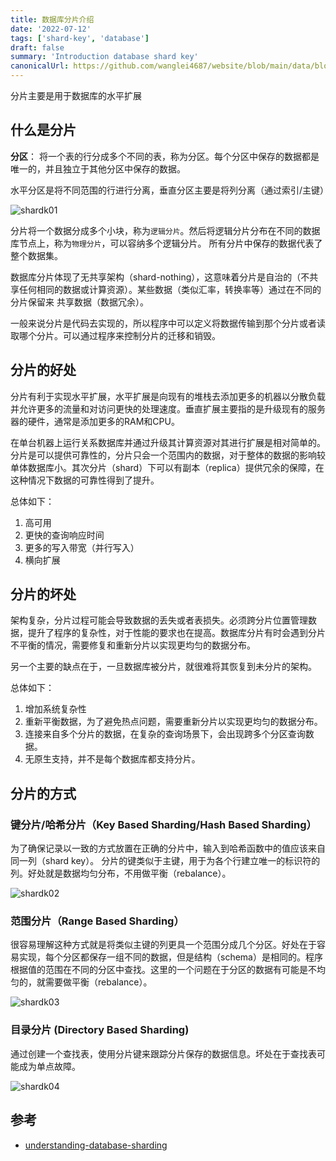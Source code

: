 ```yaml
---
title: 数据库分片介绍
date: '2022-07-12'
tags: ['shard-key', 'database']
draft: false
summary: 'Introduction database shard key'
canonicalUrl: https://github.com/wanglei4687/website/blob/main/data/blog/database/shard-key.mdx
---
```


<TOCInline toc={props.toc} asDisclosure />

分片主要是用于数据库的水平扩展

## 什么是分片

**分区**： 将一个表的行分成多个不同的表，称为分区。每个分区中保存的数据都是唯一的，并且独立于其他分区中保存的数据。

水平分区是将不同范围的行进行分离，垂直分区主要是将列分离（通过索引/主键）

![shardk01](/static/images/shardk/shardk01.png)

分片将一个数据分成多个小块，称为`逻辑分片`。然后将逻辑分片分布在不同的数据库节点上，称为`物理分片`，可以容纳多个逻辑分片。
所有分片中保存的数据代表了整个数据集。

数据库分片体现了无共享架构（shard-nothing），这意味着分片是自治的（不共享任何相同的数据或计算资源）。某些数据（类似汇率，转换率等）通过在不同的分片保留来
共享数据（数据冗余）。

一般来说分片是代码去实现的，所以程序中可以定义将数据传输到那个分片或者读取哪个分片。可以通过程序来控制分片的迁移和销毁。

## 分片的好处

分片有利于实现水平扩展，水平扩展是向现有的堆栈去添加更多的机器以分散负载并允许更多的流量和对访问更快的处理速度。垂直扩展主要指的是升级现有的服务器的硬件，通常是添加更多的RAM和CPU。

在单台机器上运行关系数据库并通过升级其计算资源对其进行扩展是相对简单的。分片是可以提供可靠性的，分片只会一个范围内的数据，对于整体的数据的影响较单体数据库小。其次分片（shard）下可以有副本（replica）提供冗余的保障，在这种情况下数据的可靠性得到了提升。

总体如下：

1. 高可用
2. 更快的查询响应时间
3. 更多的写入带宽（并行写入）
4. 横向扩展

## 分片的坏处

架构复杂，分片过程可能会导致数据的丢失或者表损失。必须跨分片位置管理数据，提升了程序的复杂性，对于性能的要求也在提高。数据库分片有时会遇到分片不平衡的情况，需要修复和重新分片以实现更均匀的数据分布。

另一个主要的缺点在于，一旦数据库被分片，就很难将其恢复到未分片的架构。

总体如下：

1. 增加系统复杂性
2. 重新平衡数据，为了避免热点问题，需要重新分片以实现更均匀的数据分布。
3. 连接来自多个分片的数据，在复杂的查询场景下，会出现跨多个分区查询数据。
4. 无原生支持，并不是每个数据库都支持分片。

## 分片的方式

### 键分片/哈希分片（Key Based Sharding/Hash Based Sharding）

为了确保记录以一致的方式放置在正确的分片中，输入到哈希函数中的值应该来自同一列（shard key）。
分片的键类似于主键，用于为各个行建立唯一的标识符的列。好处就是数据均匀分布，不用做平衡（rebalance）。

![shardk02](/static/images/shardk/shardk02.png)

### 范围分片（Range Based Sharding）

很容易理解这种方式就是将类似主键的列更具一个范围分成几个分区。好处在于容易实现，每个分区都保存一组不同的数据，但是结构（schema）是相同的。程序根据值的范围在不同的分区中查找。这里的一个问题在于分区的数据有可能是不均匀的，就需要做平衡（rebalance）。

![shardk03](/static/images/shardk/shardk03.png)

### 目录分片 (Directory Based Sharding)

通过创建一个查找表，使用分片键来跟踪分片保存的数据信息。坏处在于查找表可能成为单点故障。

![shardk04](/static/images/shardk/shardk04.png)

## 参考

- [understanding-database-sharding](https://www.digitalocean.com/community/tutorials/understanding-database-sharding)
